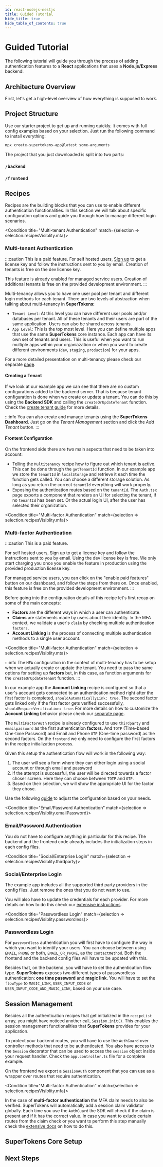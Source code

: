 ```yaml
---
id: react-nodejs-nestjs
title: Guided Tutorial
hide_title: true
hide_table_of_contents: true
---
```





# Guided Tutorial 
    
The following tutorial will guide you through the process of adding 
authentication features to a **React** applications that uses a **Node.js/Express** backend.

## Architecture Overview

First, let's get a high-level overview of how everything is supposed to work. 

<ArchitectureWithSdk />

## Project Structure

Use our starter project to get up and running quickly. It comes with full config examples 
based on your selection. Just run the following command to install everything:

```bash
npx create-supertokens-app@latest some-arguments 
```
The project that you just downloaded is split into two parts:

### `/backend`

<BackendProjectStructure />

### `/frontend`

<FrontendProjectStructure />

## Recipes

Recipes are the building blocks that you can use to enable different authentication functionalities. 
In this section we will talk about specific configuration options and guide you through how to manage
different login scenarios.

<Condition title="Multi-tenant Authentication" match={selection => selection.recipesVisiblity.mta}>

### Multi-tenant Authentication

:::caution
This is a paid feature. For self hosted users, [Sign up](/signup) to get a license key and follow the instructions sent to you by email.
Creation of tenants is free on the dev license key.

This feature is already enabled for managed service users. Creation of additional tenants is free on the provided development environment.
:::

Multi-tenancy allows you to have one user pool per tenant and different login methods for each tenant.
There are two levels of abstraction when talking about multi-tenancy in **SuperTokens**:

- `Tenant Level`: At this level you can have different user pools and/or databases per tenant. All of these tenants and their users are part of the same application. Users can also be shared across tenants.
- `App Level`: This is the top most level. Here you can define multiple apps that use the same **SuperTokens** core instance. Each app can have its own set of tenants and users.
This is useful when you want to run multiple apps within your organiazation or when you want to create different environments (`dev`, `staging`, `production`) for your apps.

For a more detailed presentation on multi-tenancy please check our separate [page](/page).

#### Creating a Tenant

If we look at our example app we can see that there are no custom configurations added to the backend server. 
That is because tenant configuration is done when we create or update a tenant.
You can do this by using the **Backend SDK** and calling the `createOrUpdateTenant` function.
Check the [create tenant guide](/guide) for more details.

:::info
You can also create and manage tenants using the **SuperTokens Dashboard**. 
Just go on the *Tenant Management* section and click the *Add Tenant* button.
:::


#### Frontent Configuration

On the frontend side there are two main aspects that need to be taken into account:

- Telling the `Multitenancy` recipe how to figure out which tenant is active. This can be done through the `getTenantId` function. 
In our example app we store the `tenantId` in `localStorage` and retrieve it each time the function gets called.
You can choose a different storage solution. As long as you return the correct `tenantId` everything will work properly. 
- Exposing the authentication routes based on the `tenantId`. 
The `Auth.tsx` page exports a component that renders an UI for selecting the tenant, if no `tenantId` has been set.
Or the actual login UI, after the user has selected their organization.

</Condition>

<Condition title="Multi-factor Authentication" match={selection => selection.recipesVisiblity.mfa}>

### Multi-factor Authentication

:::caution
This is a paid feature.

For self hosted users, Sign up to get a license key and follow the instructions sent to you by email. 
Using the dev license key is free. We only start charging you once you enable the feature in production using the provided production license key.

For managed service users, you can click on the "enable paid features" button on our dashboard, and follow the steps from there on. Once enabled, this feature is free on the provided development environment.
:::

Before going into the configuration details of this recipe let's first recap on some of the main concepts:
- **Factors** are the different ways in which a user can authenticate. 
- **Claims** are statements made by users about their identity. In the MFA context, we validate a user's `claim` by checking multiple authentication `factors`.
- **Account Linking** is the process of connecting multiple authentication methods to a single user account. 

<Condition title="Multi-factor Authentication" match={selection => selection.recipesVisiblity.mta}>

:::info
The `MFA` configuration in the context of multi-tenancy has to be setup when we actually create or update the tenant. 
You need to pass the same options for setting up **factors** but, in this case, as function arguments for the `createOrUpdateTenant` function.
:::

</Condition>


In our example app the **Account Linking** recipe is configured so that a user's account gets connected to an authentication method right after the first factor is completed, `shouldAutomaticallyLink: true`.
The second factor gets linked only if the first factor gets verified successfully, `shouldRequireVerification: true`.
For more details on how to customize the **Account Linking** behavior please check our [separate page](/page).

The `MultiFactorAuth` recipe is already configured to use `thirdparty` and `emailpassword` as the first authentication **factors**.
And `TOTP` (Time-based One-time Password) and Email and Phone `OTP` (One-time password) as the second factors.
On the `frontend` we only need to configure the first factors in the recipe initialization process.

Given this setup the authentication flow will work in the following way:
1. The user will see a form where they can either login using a social account or through email and password
2. If the attempt is successful, the user will be directed towards a factor choser screen. Here they can choose between `TOTP` and `OTP`.
3. Based on their selection, we will show the appropriate UI for the factor they chose.

Use the following [guide](/guide) to adjust the configuration based on your needs.

</Condition>

<Condition title="Email/Password Authentication" match={selection => selection.recipesVisiblity.emailPassword}>
  

### Email/Password Authentication

You do not have to configure anything in particular for this recipe.
The backend and the frontend code already includes the initialization steps in each config files. 

</Condition>

<Condition title="Social/Enterprise Login" match={selection => selection.recipesVisiblity.thirdparty}>

### Social/Enterprise Login 

The example app includes all the supported third party providers in the config files.
Just remove the ones that you do not want to use.

You will also have to update the credentials for each provider. For more details on how to do this check our [extensive instructions](/guide).

</Condition>

<Condition title="Passwordless Login" match={selection => selection.recipesVisiblity.passwordless}>

### Passwordless Login

For `passwordless` authentication you will first have to configure the way in which you want to identify your users.
You can choose between using `EMAIL`, `PHONE` or both, `EMAIL_OR_PHONE`, as the `contactMethod`.
Both the frontend and the backend config files will have to be updated with this.

Besides that, on the backend, you will have to set the authentication flow type.
**SuperTokens** exposes two different types of passwordless authentication: **one time password** and **magic link**.
You will have to set the `flowType` to `MAGIC_LINK`, `USER_INPUT_CODE` or `USER_INPUT_CODE_AND_MAGIC_LINK`, based on your use case.

</Condition>


## Session Management 

Besides all the authentication recipes that get initialized in the `recipeList` array, you might have noticed another call, `Session.init()`.
This enables the session management functionalities that **SuperTokens** provides for your application.

To protect your backend routes, you will have to use the `AuthGuard` over controller methods that need to be authenticated. 
You also have access to the `Session` decorator that can be used to access the `session` object inside your request handler.
Check the `app.controller.ts` file for a complete example.

On the frontend we export a `SessionAuth` component that you can use as a wrapper over routes that require authentication.

<Condition title="Multi-factor Authentication" match={selection => selection.recipesVisiblity.mfa}>

In the case of **multi-factor authentication** the MFA claim needs to also be verified.
SuperTokens will automatically add a session claim validator globally. Each time you use the `AuthGuard` the SDK will check if the claim is present and if it has the correct value.
In case you want to exlude certain routes from the claim check or you want to perform this step manually
check the [extensive docs](/docs) on how to do this.

</Condition>

<CustomUIHighlight />

## SuperTokens Core Setup

<SuperTokensCoreSetup />

## Next Steps

<GuideNextSteps />


